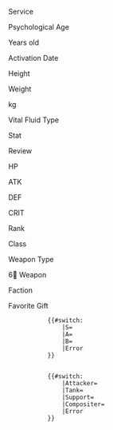 <div class="infobox_custom-1">
    <div class="top">
        <div class="horizontal_line"></div>
        <div class="title">
            <div class="name">{{{|}}}</div>
            <div class="frame">{{{|}}}</div>
        </div>
    </div>
    <div class="middle">
        <div class="vertical-line"></div>
        <div class="detail">
            <div class="detail_service">
                <div class="service_header">Service</div>
                <div class="service_content">{{{Service Time|}}}</div>
            </div>
            <div class="detail_psychological">
                <div class="psychological_header">Psychological Age</div>
                <div class="psychological_content">{{{Psychological Age|}}} Years old</div>
            </div>
            <div class="detail_activation">
                <div class="activation_header">Activation Date</div>
                <div class="detail_content">{{{Activation}}}</div>
            </div>
            <div class="detail_height">
                <div class="height_header">Height</div>
                <div class="height_content">{{{Height|}}}</div>
            </div>
            <div class="detail_weight">
                <div class="weight_header">Weight</div>
                <div class="weight_content">{{{Weight|}}}kg</div>
            </div>
            <div class="detail_vital-fluid">
                <div class="vital-fluid_header">Vital Fluid Type</div>
                <div class="vital-fluid_content">{{{Vital Fluid|}}}</div>
            </div>
        </div>
        <div class="stats">
            <div class="stat_review">
                <div class="review_header">Stat</div>
                <div class="review_underline">Review</div>
            </div>
            <div class="stats_number">
                <div class="hp_header">HP</div>
                <div class="atk_header">ATK</div>
                <div class="def_header">DEF</div>
                <div class="crit_header">CRIT</div>
                <div class="hp_number">{{{HP|}}}</div>
                <div class="atk_number">{{{ATK|}}}</div>
                <div class="def_number">{{{DEF|}}}</div>
                <div class="crit_number">{{{CRIT|}}}</div>
            </div>
            <div class="stats_graph"></div>
        </div>
    </div>
    <div class="separation_line"></div>
    <div class="bottom">
        <div class="rank_title">Rank</div>
        <div class="class_title">Class</div>
        <div class="weapon_title">Weapon Type</div>
        <div class="exclusive-weapon_title">6 Weapon</div>
        <div class="faction_title">Faction</div>
        <div class="gift_title">Favorite Gift</div>
        <div class="rank_content">
            {{#switch:{{{Rank}}}
                |S= {{icon|Name=|Icon=1|Size=60|Unclickable=1}}
                |A= {{icon|Name=|Icon=1|Size=60|Unclickable=1}}
                |B= {{icon|Name=|Icon=1|Size=60|Unclickable=1}}
                |Error
            }}
        </div>
        <div class="construct_content">
            {{#switch: {{{Class}}}
                |Attacker=   {{icon|Name=|Icon=1|Size=60|Unclickable=1}}
                |Tank=       {{icon|Name=|Icon=1|Size=60|Unclickable=1}}
                |Support=    {{icon|Name=|Icon=1|Size=60|Unclickable=1}}
                |Compositer= {{icon|Name=|Icon=1|Size=60|Unclickable=1}}
                |Error
            }}
        </div>
        <div class="weapon_content">
            {{icon|Name=|Size=60|Category=1|Link={{{Weapon}}}}}
        </div>
        <div class="exclusive-weapon_content">
            {{icon|Name=|Size=60|Link={{{Weapon}}}}}
        </div>
        <div class="faction_content">
            {{icon|Name=|Size=60|Link={{{Faction}}}}}
        </div>
        <div class="gift_content">
            {{icon|Name=|Size=60|Unclickable=1}}
        </div>
    </div>
</div>
